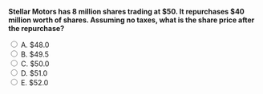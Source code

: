 ::: {.question-block}

<form onsubmit="event.preventDefault(); checkAnswer('module10_mcq_q87')" data-correct-answer="C">
<strong style="display: block;">Stellar Motors has 8 million shares trading at $50. It repurchases $40 million worth of shares. Assuming no taxes, what is the share price after the repurchase?</strong>

<label><input type="radio" name="module10_mcq_q87" value="A"> A. $48.0</label><br>
<label><input type="radio" name="module10_mcq_q87" value="B"> B. $49.5</label><br>
<label><input type="radio" name="module10_mcq_q87" value="C"> C. $50.0</label><br>
<label><input type="radio" name="module10_mcq_q87" value="D"> D. $51.0</label><br>
<label><input type="radio" name="module10_mcq_q87" value="E"> E. $52.0</label><br>
</form>

<div id="feedback-module10_mcq_q87" class="feedback" data-status="" style="display:none;">
✅ C is correct. In perfect capital markets, a share repurchase does not change share price—only reduces shares outstanding.
</div>

:::
